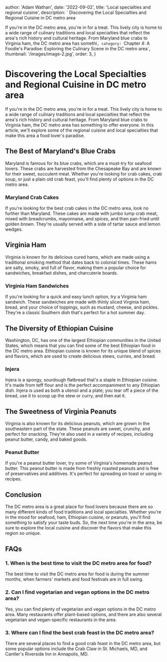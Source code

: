
  author: 'Adam Wathan',
  date: '2022-09-02',
  title: 'Local specialties and regional cuisine',
  description: ` Discovering the Local Specialties and Regional Cuisine in DC metro area

If you're in the DC metro area, you're in for a treat. This lively city is home to a wide range of culinary traditions and local specialties that reflect the area's rich history and cultural heritage. From Maryland blue crabs to Virginia ham, the DC metro area has somethi`,
  category: `Chapter 4: A Foodie's Paradise: Exploring the Culinary Scene in the DC metro area`,
  thumbnail: '/images/image-2.jpg',
  order: 3,
}

        
# Discovering the Local Specialties and Regional Cuisine in DC metro area

If you're in the DC metro area, you're in for a treat. This lively city is home to a wide range of culinary traditions and local specialties that reflect the area's rich history and cultural heritage. From Maryland blue crabs to Virginia ham, the DC metro area has something to offer everyone. In this article, we'll explore some of the regional cuisine and local specialties that make this area a food lover's paradise.

## The Best of Maryland's Blue Crabs

Maryland is famous for its blue crabs, which are a must-try for seafood lovers. These crabs are harvested from the Chesapeake Bay and are known for their sweet, succulent meat. Whether you're looking for crab cakes, crab soup, or just a plain old crab feast, you'll find plenty of options in the DC metro area.

### Maryland Crab Cakes

If you're looking for the best crab cakes in the DC metro area, look no further than Maryland. These cakes are made with jumbo lump crab meat, mixed with breadcrumbs, mayonnaise, and spices, and then pan-fried until golden brown. They're usually served with a side of tartar sauce and lemon wedges.

## Virginia Ham

Virginia is known for its delicious cured hams, which are made using a traditional smoking method that dates back to colonial times. These hams are salty, smoky, and full of flavor, making them a popular choice for sandwiches, breakfast dishes, and charcuterie boards.

### Virginia Ham Sandwiches

If you're looking for a quick and easy lunch option, try a Virginia ham sandwich. These sandwiches are made with thinly sliced Virginia ham, bread, and your choice of toppings, such as mustard, cheese, and pickles. They're a classic Southern dish that's perfect for a hot summer day.

## The Diversity of Ethiopian Cuisine

Washington, DC, has one of the largest Ethiopian communities in the United States, which means that you can find some of the best Ethiopian food in the DC metro area. Ethiopian cuisine is known for its unique blend of spices and flavors, which are used to create delicious stews, curries, and bread.

### Injera

Injera is a spongy, sourdough flatbread that's a staple in Ethiopian cuisine. It's made from teff flour and is the perfect accompaniment to any Ethiopian dish. Injera is used as both a utensil and a plate; you tear off a piece of the bread, use it to scoop up the stew or curry, and then eat it.

## The Sweetness of Virginia Peanuts

Virginia is also known for its delicious peanuts, which are grown in the southeastern part of the state. These peanuts are sweet, crunchy, and perfect for snacking. They're also used in a variety of recipes, including peanut butter, candy, and baked goods.

### Peanut Butter

If you're a peanut butter lover, try some of Virginia's homemade peanut butter. This peanut butter is made from freshly roasted peanuts and is free of preservatives and additives. It's perfect for spreading on toast or using in recipes.

## Conclusion

The DC metro area is a great place for food lovers because there are so many different kinds of food traditions and local specialties. Whether you're in the mood for seafood, ham, Ethiopian cuisine, or peanuts, you'll find something to satisfy your taste buds. So, the next time you're in the area, be sure to explore the local cuisine and discover the flavors that make this region so unique.

## FAQs

### 1. When is the best time to visit the DC metro area for food?

The best time to visit the DC metro area for food is during the summer months, when farmers' markets and food festivals are in full swing.

### 2. Can I find vegetarian and vegan options in the DC metro area?

Yes, you can find plenty of vegetarian and vegan options in the DC metro area. Many restaurants offer plant-based options, and there are also several vegetarian and vegan-specific restaurants in the area.

### 3. Where can I find the best crab feast in the DC metro area?

There are several places to find a good crab feast in the DC metro area, but some popular options include the Crab Claw in St. Michaels, MD, and Cantler's Riverside Inn in Annapolis, MD.


        